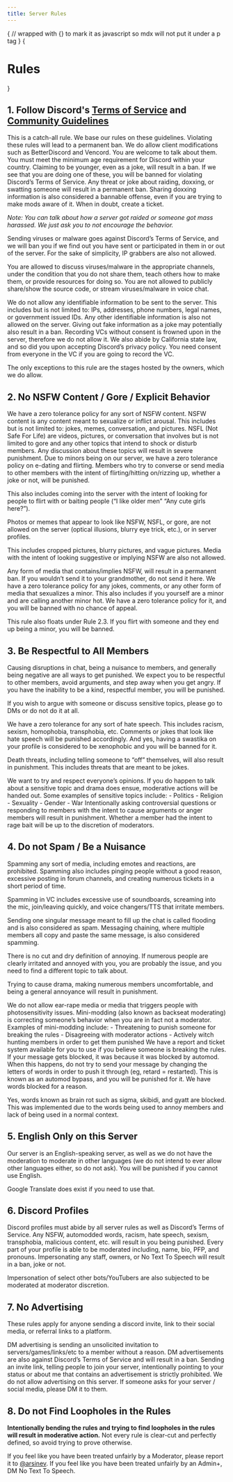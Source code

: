 ```yaml
---
title: Server Rules
---
```



{
// wrapped with {} to mark it as javascript so mdx will not put it under a p tag
}
{<h1 className="text-center text-4xl tracking-tighter font-extrabold md:text-5xl mt-8">Rules</h1>}

## 1. Follow Discord's [Terms of Service](https://discord.com/terms) and [Community Guidelines](https://discord.com/guidelines)
<Callout type="warning" emoji="⚠️">
    This is a catch-all rule. We base our rules on these guidelines. Violating these rules will lead to a permanent ban. We do allow client modifications such as BetterDiscord and Vencord. You are welcome to talk about them.
</Callout>

<ChevronMenu title="1.1. You must be at least 13 years old to be on Discord" openstate={false}>
You must meet the minimum age requirement for Discord within your country. Claiming to be younger, even as a joke, will result in a ban.
</ChevronMenu>

<ChevronMenu title="1.2. Do not use self-bots, nitro snipers, auto changing statuses, API exploits, or do anything that harms Discord’s servers" openstate={false}>
If we see that you are doing one of these, you will be banned for violating Discord’s Terms of Service.
</ChevronMenu>

<ChevronMenu title="1.3. Do not engage or joke about organizing raids, doxxes, or swatting" openstate={false}>
Any threat or joke about raiding, doxxing, or swatting someone will result in a permanent ban. Sharing doxxing information is also considered a bannable offense, even if you are trying to make mods aware of it. When in doubt, create a ticket.

_Note: You can talk about how a server got raided or someone got mass harassed. We just ask you to not encourage the behavior._
</ChevronMenu>

<ChevronMenu title="1.4. Do not use Discord to scam or send malware / viruses / malicious links" openstate={false}>
Sending viruses or malware goes against Discord’s Terms of Service, and we will ban you if we find out you have sent or participated in them in or out of the server. For the sake of simplicity, IP grabbers are also not allowed.

You are allowed to discuss viruses/malware in the appropriate channels, under the condition that you do not share them, teach others how to make them, or provide resources for doing so. You are not allowed to publicly share/show the source code, or stream viruses/malware in voice chat.
</ChevronMenu>

<ChevronMenu title="1.5 Do not leak private information" openstate={false}>
We do not allow any identifiable information to be sent to the server. This includes but is not limited to: IPs, addresses, phone numbers, legal names, or government issued IDs. Any other identifiable information is also not allowed on the server.
Giving out fake information as a joke may potentially also result in a ban.
</ChevronMenu>

<ChevronMenu title="1.6 No Recording of Voice Channels" openstate={false}>
Recording VCs without consent is frowned upon in the server, therefore we do not allow it. We also abide by California state law, and so did you upon accepting Discord’s privacy policy. You need consent from everyone in the VC if you are going to record the VC.

The only exceptions to this rule are the stages hosted by the owners, which we do allow.
</ChevronMenu>

## 2. No NSFW Content / Gore / Explicit Behavior

<ChevronMenu title="2.1. Do not talk about NSFW content" openstate={false}>
We have a zero tolerance policy for any sort of NSFW content. NSFW content is any content meant to sexualize or inflict arousal. This includes but is not limited to: jokes, memes, conversation, and pictures.
</ChevronMenu>

<ChevronMenu title="2.2. No NSFL or gore content" openstate={false}>
NSFL (Not Safe For Life) are videos, pictures, or conversation that involves but is not limited to gore and any other topics that intend to shock or disturb members. Any discussion about these topics will result in severe punishment.
</ChevronMenu>

<ChevronMenu title="2.3. Do not e-date or try to flirt with someone" openstate={false}>
Due to minors being on our server, we have a zero tolerance policy on e-dating and flirting. Members who try to converse or send media to other members with the intent of flirting/hitting on/rizzing up, whether a joke or not, will be punished.

This also includes coming into the server with the intent of looking for people to flirt with or baiting people (“I like older men” “Any cute girls here?”).
</ChevronMenu>

<ChevronMenu title="2.4. Do not send any bait or cropped or suggestive NSFW content" openstate={false}>
Photos or memes that appear to look like NSFW, NSFL, or gore, are not allowed on the server (optical illusions, blurry eye trick, etc.), or in server profiles.

This includes cropped pictures, blurry pictures, and vague pictures. Media with the intent of looking suggestive or implying NSFW are also not allowed.
</ChevronMenu>

<ChevronMenu title="2.5. Do not send any form of pornography, nudity, or gore" openstate={false}>
Any form of media that contains/implies NSFW, will result in a permanent ban. If you wouldn’t send it to your grandmother, do not send it here.
</ChevronMenu>

<ChevronMenu title="2.6. Do not sexualize minors or joke about it" openstate={false}>
We have a zero tolerance policy for any jokes, comments, or any other form of media that sexualizes a minor. This also includes if you yourself are a minor and are calling another minor hot. We have a zero tolerance policy for it, and you will be banned with no chance of appeal.

This rule also floats under Rule 2.3. If you flirt with someone and they end up being a minor, you will be banned.
</ChevronMenu>

## 3. Be Respectful to All Members

<ChevronMenu title="3.1. Do not troll, be toxic, cause arguments, or be rude to members" openstate={false}>
Causing disruptions in chat, being a nuisance to members, and generally being negative are all ways to get punished. We expect you to be respectful to other members, avoid arguments, and step away when you get angry. If you have the inability to be a kind, respectful member, you will be punished.

If you wish to argue with someone or discuss sensitive topics, please go to DMs or do not do it at all.
</ChevronMenu>

<ChevronMenu title="3.2 Do not send death threats, be racist, sexist, or engage in hate speech" openstate={false}>
We have a zero tolerance for any sort of hate speech. This includes racism, sexism, homophobia, transphobia, etc. Comments or jokes that look like hate speech will be punished accordingly. And yes, having a swastika on your profile is considered to be xenophobic and you will be banned for it.

Death threats, including telling someone to “off” themselves, will also result in punishment. This includes threats that are meant to be jokes.
</ChevronMenu>

<ChevronMenu title="3.3 Avoid Sensitive Topics" openstate={false}>
We want to try and respect everyone’s opinions. If you do happen to talk about a sensitive topic and drama does ensue, moderative actions will be handed out.
Some examples of sensitive topics include:
- Politics
- Religion
- Sexuality
- Gender
- War
</ChevronMenu>

<ChevronMenu title="3.4 Do not ragebait" openstate={false}>
Intentionally asking controversial questions or responding to members with the intent to cause arguments or anger members will result in punishment. Whether a member had the intent to rage bait will be up to the discretion of moderators.
</ChevronMenu>

## 4. Do not Spam / Be a Nuisance

<ChevronMenu title="4.1. Do not Spam or Flood in VC or Chat" openstate={false}>
Spamming any sort of media, including emotes and reactions, are prohibited. Spamming also includes pinging people without a good reason, excessive posting in forum channels, and creating numerous tickets in a short period of time. 

Spamming in VC includes excessive use of soundboards, screaming into the mic, join/leaving quickly, and voice changers/TTS that irritate members.

Sending one singular message meant to fill up the chat is called flooding and is also considered as spam. Messaging chaining, where multiple members all copy and paste the same message, is also considered spamming.
</ChevronMenu>

<ChevronMenu title="4.2. Do not be annoying" openstate={false}>
There is no cut and dry definition of annoying. If numerous people are clearly irritated and annoyed with you, you are probably the issue, and you need to find a different topic to talk about. 

Trying to cause drama, making numerous members uncomfortable, and being a general annoyance will result in punishment.
</ChevronMenu>

<ChevronMenu title="4.3. Do not send loud/bright media" openstate={false}>
We do not allow ear-rape media or media that triggers people with photosensitivity issues.
</ChevronMenu>

<ChevronMenu title="4.4. No Mini-Modding" openstate={false}>
Mini-modding (also known as backseat moderating) is correcting someone’s behavior when you are in fact not a moderator. 
Examples of mini-modding include:
- Threatening to punish someone for breaking the rules
- Disagreeing with moderator actions
- Actively witch hunting members in order to get them punished

<Callout type="info" emoji="ℹ️">
    We have a report and ticket system available for you to use if you believe someone is breaking the rules.
</Callout>
</ChevronMenu>

<ChevronMenu title="4.5. Do not bypass Automod" openstate={false}>
If your message gets blocked, it was because it was blocked by automod. When this happens, do not try to send your message by changing the letters of words in order to push it through (eg, retard = restarted). This is known as an automod bypass, and you will be punished for it. We have words blocked for a reason.

Yes, words known as brain rot such as sigma, skibidi, and gyatt are blocked. This was implemented due to the words being used to annoy members and lack of being used in a normal context.
</ChevronMenu>

## 5. English Only on this Server

Our server is an English-speaking server, as well as we do not have the moderation to moderate in other languages (we do not intend to ever allow other languages either, so do not ask). You will be punished if you cannot use English.

Google Translate does exist if you need to use that.

## 6. Discord Profiles

<ChevronMenu title="6.1. Your Discord Profile must adhere to our rules" openstate={false}>
Discord profiles must abide by all server rules as well as Discord’s Terms of Service. Any NSFW, automodded words, racism, hate speech, sexism, transphobia, malicious content, etc. will result in you being punished. Every part of your profile is able to be moderated including, name, bio, PFP, and pronouns.
</ChevronMenu>

<ChevronMenu title="6.2. No Impersonation" openstate={false}>
Impersonating any staff, owners, or No Text To Speech will result in a ban, joke or not.

Impersonation of select other bots/YouTubers are also subjected to be moderated at moderator discretion.
</ChevronMenu>

## 7. No Advertising

These rules apply for anyone sending a discord invite, link to their social media, or referral links to a platform.

<ChevronMenu title="7.1. Do not DM advertise" openstate={false}>
DM advertising is sending an unsolicited invitation to servers/games/links/etc to a member without a reason. DM advertisements are also against Discord’s Terms of Service and will result in a ban.
</ChevronMenu>

<ChevronMenu title="7.2. Do not Advertise through or on the server" openstate={false}>
Sending an invite link, telling people to join your server, intentionally pointing to your status or about me that contains an advertisement is strictly prohibited. We do not allow advertising on this server.

<Callout type="info" emoji="ℹ️">
    If someone asks for your server / social media, please DM it to them.
</Callout>
</ChevronMenu>

## 8. Do not Find Loopholes in the Rules

<b>Intentionally bending the rules and trying to find loopholes in the rules will result in moderative action.</b> Not every rule is clear-cut and perfectly defined, so avoid trying to prove otherwise.

If you feel like you have been treated unfairly by a Moderator, please report it to [@arsinev](https://discord.com/users/1155621885422350499). If you feel like you have been treated unfairly by an Admin+, DM No Text To Speech.
